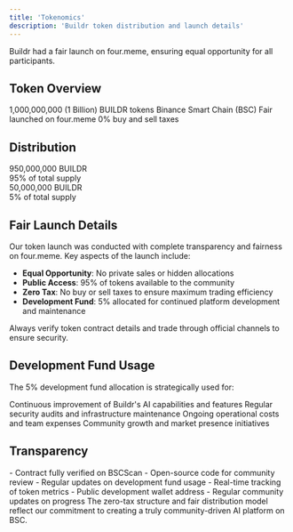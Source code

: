 ```yaml
---
title: 'Tokenomics'
description: 'Buildr token distribution and launch details'
---
```


<Note>
  Buildr had a fair launch on four.meme, ensuring equal opportunity for all participants.
</Note>

## Token Overview

<CardGroup>
  <Card title="Total Supply" icon="coins">
    1,000,000,000 (1 Billion) BUILDR tokens
  </Card>

  <Card title="Network" icon="link">
    Binance Smart Chain (BSC)
  </Card>

  <Card title="Launch Platform" icon="rocket">
    Fair launched on four.meme
  </Card>

  <Card title="Trading Fees" icon="percent">
    0% buy and sell taxes
  </Card>
</CardGroup>

## Distribution

<CardGroup cols={2}>
  <Card title="Public Distribution" icon="users">
    <div className="mt-2">
      <div className="text-xl font-semibold">950,000,000 BUILDR</div>
      <div className="text-sm text-gray-500">95% of total supply</div>
    </div>
  </Card>

  <Card title="Development Fund" icon="code">
    <div className="mt-2">
      <div className="text-xl font-semibold">50,000,000 BUILDR</div>
      <div className="text-sm text-gray-500">5% of total supply</div>
    </div>
  </Card>
</CardGroup>

## Fair Launch Details

Our token launch was conducted with complete transparency and fairness on four.meme. Key aspects of the launch include:

- **Equal Opportunity**: No private sales or hidden allocations
- **Public Access**: 95% of tokens available to the community
- **Zero Tax**: No buy or sell taxes to ensure maximum trading efficiency
- **Development Fund**: 5% allocated for continued platform development and maintenance

<Warning>
  Always verify token contract details and trade through official channels to ensure security.
</Warning>

## Development Fund Usage

The 5% development fund allocation is strategically used for:

<CardGroup>
  <Card title="Platform Development" icon="code">
    Continuous improvement of Buildr's AI capabilities and features
  </Card>

  <Card title="Security" icon="shield">
    Regular security audits and infrastructure maintenance
  </Card>

  <Card title="Operations" icon="gears">
    Ongoing operational costs and team expenses
  </Card>

  <Card title="Marketing" icon="bullhorn">
    Community growth and market presence initiatives
  </Card>
</CardGroup>

## Transparency

<AccordionGroup>
  <Accordion title="Contract Verification" icon="file-contract">
    - Contract fully verified on BSCScan
    - Open-source code for community review
    - Regular updates on development fund usage
  </Accordion>

  <Accordion title="Trading Information" icon="chart-line">
    - Real-time tracking of token metrics
    - Public development wallet address
    - Regular community updates on progress
  </Accordion>
</AccordionGroup>

<Note>
  The zero-tax structure and fair distribution model reflect our commitment to creating a truly community-driven AI platform on BSC.
</Note> 
